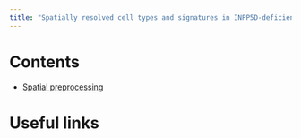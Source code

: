 ```yaml
---
title: "Spatially resolved cell types and signatures in INPP5D-deficient Alzheimer’s mice"
---
```


# Contents
- [Spatial preprocessing](01_spatial_analysis.R.ipynb)



# Useful links

